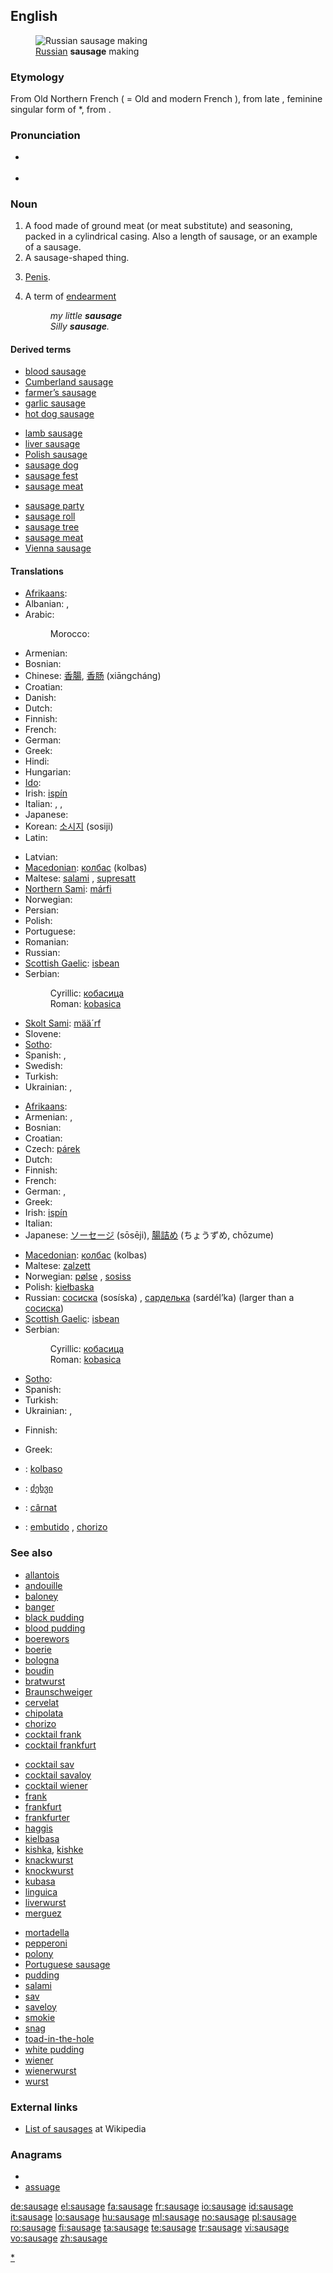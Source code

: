 {{wikipedia}}
==English==
[[Image:Russian Sausage Making.jpg|thumb|right|[[Russian]] '''sausage''' making]]

===Etymology===
From Old Northern French {{term|saussiche}} ( = Old and modern French {{term|saucisse}}), from late {{etyl|la}} {{term|salsicia}}, feminine singular form of *{{term||salsicius}}, from {{term|salsus||salted}}.

===Pronunciation===
* {{a|UK}} {{IPA|/ˈsɒsɪdʒ/}}
* {{audio|en-us-sausage.ogg|Audio (US)}}

===Noun===
{{en-noun}}

# A food made of ground meat (or meat substitute) and seasoning, packed in a cylindrical casing. Also a length of sausage, or an example of a sausage.
# A sausage-shaped thing.
# {{colloquial}} [[penis|Penis]].
# A term of [[endearment]]
#: ''my little '''sausage'''''
#: ''Silly '''sausage'''.''

====Derived terms====
{{top3}}
* [[blood sausage]]
* [[Cumberland sausage]]
* [[farmer's sausage|farmer’s sausage]]
* [[garlic sausage]]
* [[hot dog sausage]]
{{mid3}}
* [[lamb sausage]]
* [[liver sausage]]
* [[Polish sausage]]
* [[sausage dog]]
* [[sausage fest]]
* [[sausage meat]]
{{mid3}}
* [[sausage party]]
* [[sausage roll]]
* [[sausage tree]]
* [[sausage meat]]
* [[Vienna sausage]]
{{bottom}}

====Translations====
<!--(The following note need not apply: just give the word for a *generic* sausage in each language. English has "chipolata", "saveloy", "Cumberland sausage", etc., but the generic term is "sausage", just as the generic term is "salchicha" in Spanish.)
-- Maybe in Spain! In Mexico a salchicha is only a hot dog sausage. looking at the RAE, embutido seems to be the most generic term
Translations are complicated by the many names for different types of sausages in different languages. Thus the Spanish translation for different types of sausage may be ''salchicha f, chorizo m, butifarra f'', etc.
-->

{{trans-top|for slicing}}
* [[Afrikaans]]: {{t-|af|wors|xs=Afrikaans}}
* Albanian: {{t|sq|suxhur|xs=Albanian}},  {{t|sq|sallam|xs=Albanian}}
* Arabic: {{Arab|[[سجق]]}} {{IPAchar|(sújuk)}} {{m}}
*: Morocco: {{tø|ary|سوسيس|tr=sūsīs|sc=Arab}}
* Armenian: {{t-|hy|երշիկ|tr=eršik}}
* Bosnian: {{t-|bs|kobasica|f}}
* Chinese: [[香腸]], [[香肠]] (xiāngcháng)
* Croatian: {{t-|hr|kobasica|f}}
* Danish: {{t+|da|pølse|c}}
* Dutch: {{t+|nl|worst|m}}
* Finnish: {{t+|fi|makkara}}
* French: {{t+|fr|saucisse|f}}
* German: {{t+|de|Wurst|f}}
* Greek: {{t+|el|λουκάνικο|n|tr=loukániko}}
* Hindi: {{t|hi|सॉसेज|tr=maumoja|xs=Hindi}}
* Hungarian: {{t+|hu|kolbász}}
* [[Ido]]: {{t+|io|sociso|xs=Ido}}
* Irish: [[ispín]] {{m}}
* Italian: {{t+|it|salame|m}}, {{t+|it|salume|m}}, {{t+|it|insaccato|m}}
* Japanese: {{t-|ja|ソーセージ|tr=sōsēji}}
* Korean: [[소시지]] (sosiji)
* Latin: {{t|la|salsicia}}
{{trans-mid}}
* Latvian: {{t-|lv|desa|f|xs=Latvian}}
* [[Macedonian]]: [[колбас]] (kolbas) {{m}}
* Maltese: [[salami]] {{m}}, [[supresatt]] {{m}}
* [[Northern Sami]]: [[márfi]]
* Norwegian: {{t+|no|pølse|c}}
* Persian: {{t-|fa|سوسیس|tr=sosis|xs=Persian}}
* Polish: {{t+|pl|kiełbasa|f}}
* Portuguese: {{t+|pt|salsicha|f}}
* Romanian: {{t|ro|cârnat|m}}
* Russian: {{t+|ru|колбаса|f|tr=kolbasá}}
* [[Scottish Gaelic]]: [[isbean]] {{m}}
* Serbian:
*: Cyrillic: [[кобасица#Serbian|кобасица]] {{f}}
*: Roman: [[kobasica#Serbian|kobasica]] {{f}}
* [[Skolt Sami]]: [[mää´rf]]
* Slovene: {{t+|sl|klobasa|f}}
* [[Sotho]]: {{t|st|boroso|xs=Sotho}}
* Spanish: {{t+|es|embutido|m}}, {{t+|es|salchicha|f}}
* Swedish: {{t+|sv|korv|c}}
* Turkish: {{t+|tr|sosis}}
* Ukrainian: {{t+|uk|ковбаса|tr=kovbasá|xs=Ukrainian}}, {{t-|uk|сосиска|tr=sosýska|xs=Ukrainian}}
{{trans-bottom}}

{{trans-top|small, uncooked}}
* [[Afrikaans]]: {{t-|af|wors|xs=Afrikaans}}
* Armenian: {{t-|hy|նրբերշիկ|tr=nrberšik}},  {{qualifier|colloquial}} {{t-|hy|սասիսկի|tr=sasiski}}
* Bosnian: {{t-|bs|kobasica|f}}
* Croatian: {{t-|hr|kobasica|f}}
* Czech: [[párek]] {{m}}
* Dutch: {{t+|nl|worst|m}}
* Finnish: {{t+|fi|makkara}}
* French: {{t+|fr|saucisson|m}}
* German: {{t+|de|Würstchen|n}}, {{t+|de|Wurst|f}}
* Greek: {{t+|el|λουκάνικο|n|tr=loukániko}}
* Irish: [[ispín]] {{m}}
* Italian: {{t+|it|salsiccia|f}}
* Japanese: [[ソーセージ]] (sōsēji), [[腸詰め]] (ちょうずめ, chōzume)
{{trans-mid}}
* [[Macedonian]]: [[колбас]] (kolbas) {{m}}
* Maltese: [[zalzett]] {{m}}
* Norwegian: [[pølse]] {{c}}, [[sosiss]] {{m}}
* Polish: [[kiełbaska]] {{f}}
* Russian: [[сосиска]] (sosíska) {{f}}, [[сарделька]] (sardél’ka) {{f}} (larger than a [[сосиска]])
* [[Scottish Gaelic]]: [[isbean]] {{m}}
* Serbian:
*: Cyrillic: [[кобасица#Serbian|кобасица]] {{f}}
*: Roman: [[kobasica#Serbian|kobasica]] {{f}}
* [[Sotho]]: {{t|st|boroso|xs=Sotho}}
* Spanish: {{t+|es|salchicha|f}}
* Turkish: {{t+|tr|sosis}}
* Ukrainian: {{t+|uk|ковбаса|tr=kovbasá|xs=Ukrainian}}, {{t-|uk|сосиска|tr=sosýska|xs=Ukrainian}}
{{trans-bottom}}

{{trans-top|sausage-shaped thing}}
* Finnish: {{t+|fi|makkara}}
{{trans-mid}}
* Greek: {{t+|el|λουκάνικο|n|tr=loukániko}}
{{trans-bottom}}

{{checktrans-top}}
<!--Remove this section once all of the translations below have been moved into the tables above.-->
* {{ttbc|Esperanto}}: [[kolbaso]]
* {{ttbc|Georgian}}: [[ძეხვი]]
* {{ttbc|Romanian}}: [[cârnat]] {{m}}
* {{ttbc|Spanish}}: [[embutido]] {{m}}, [[chorizo]]
{{checktrans-bottom}}

===See also===
{{top3}}
* [[allantois]]
* [[andouille]]
* [[baloney]]
* [[banger]]
* [[black pudding]]
* [[blood pudding]]
* [[boerewors]]
* [[boerie]]
* [[bologna]]
* [[boudin]]
* [[bratwurst]]
* [[Braunschweiger]]
* [[cervelat]]
* [[chipolata]]
* [[chorizo]]
* [[cocktail frank]]
* [[cocktail frankfurt]]
{{mid3}}
* [[cocktail sav]]
* [[cocktail savaloy]]
* [[cocktail wiener]]
* [[frank]]
* [[frankfurt]]
* [[frankfurter]]
* [[haggis]]
* [[kielbasa]]
* [[kishka]], [[kishke]]
* [[knackwurst]]
* [[knockwurst]]
* [[kubasa]]
* [[linguica]]
* [[liverwurst]]
* [[merguez]]
{{mid3}}
* [[mortadella]]
* [[pepperoni]]
* [[polony]]
* [[Portuguese sausage]]
* [[pudding]]
* [[salami]]
* [[sav]]
* [[saveloy]]
* [[smokie]]
* [[snag]]
* [[toad-in-the-hole]]
* [[white pudding]]
* [[wiener]]
* [[wienerwurst]]
* [[wurst]]
{{bottom}}

===External links===
* [[w:Category:Sausages|List of sausages]] at Wikipedia

===Anagrams===
* {{alphagram|aaegssu}}
* [[assuage#English|assuage]]

[[Category:Sausages|*]]

[[de:sausage]]
[[el:sausage]]
[[fa:sausage]]
[[fr:sausage]]
[[io:sausage]]
[[id:sausage]]
[[it:sausage]]
[[lo:sausage]]
[[hu:sausage]]
[[ml:sausage]]
[[no:sausage]]
[[pl:sausage]]
[[ro:sausage]]
[[fi:sausage]]
[[ta:sausage]]
[[te:sausage]]
[[tr:sausage]]
[[vi:sausage]]
[[vo:sausage]]
[[zh:sausage]]